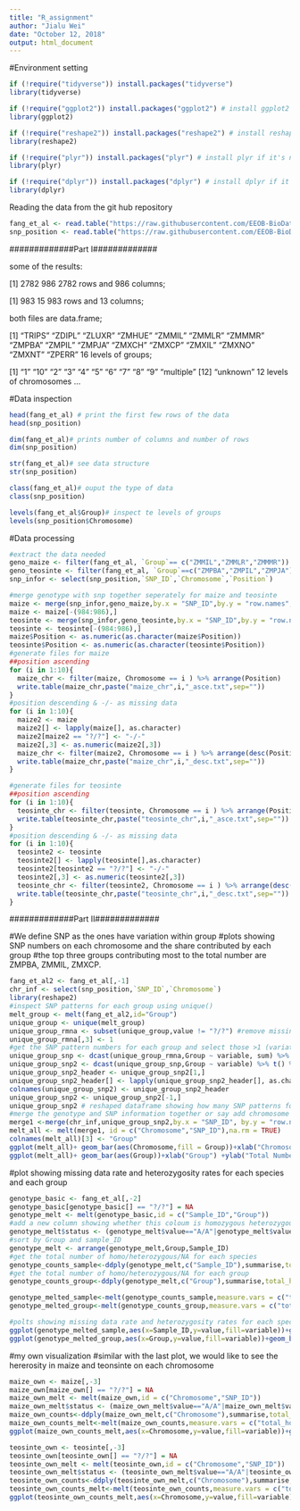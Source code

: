 ---
title: "R_assignment"
author: "Jialu Wei"
date: "October 12, 2018"
output: html_document
---

#Environment setting
```{r}
if (!require("tidyverse")) install.packages("tidyverse")
library(tidyverse)

if (!require("ggplot2")) install.packages("ggplot2") # install ggplot2 if it's not already installed
library(ggplot2)

if (!require("reshape2")) install.packages("reshape2") # install reshape2 if it's not already installed
library(reshape2)

if (!require("plyr")) install.packages("plyr") # install plyr if it's not already installed
library(plyr)

if (!require("dplyr")) install.packages("dplyr") # install dplyr if it's not already installed
library(dplyr)
```

Reading the data from the git hub repository 
```{r}
fang_et_al <- read.table("https://raw.githubusercontent.com/EEOB-BioData/BCB546X-Fall2018/master/assignments/UNIX_Assignment/fang_et_al_genotypes.txt", sep = "\t",header = T)
snp_position <- read.table("https://raw.githubusercontent.com/EEOB-BioData/BCB546X-Fall2018/master/assignments/UNIX_Assignment/snp_position.txt",sep = "\t", fill = TRUE, header = T)

```


#############Part I#############

some of the results:

[1] 2782  986 
2782 rows and 986 columns;

[1] 983  15 
983 rows and 13 columns;

both files are data.frame;

[1] "TRIPS" "ZDIPL" "ZLUXR" "ZMHUE" "ZMMIL" "ZMMLR" "ZMMMR" "ZMPBA" "ZMPIL" "ZMPJA" "ZMXCH" "ZMXCP" "ZMXIL" "ZMXNO" "ZMXNT" "ZPERR"
16 levels of groups;

[1] "1"        "10"       "2"        "3"        "4"        "5"        "6"        "7"        "8"        "9"        "multiple"
[12] "unknown" 
12 levels of chromosomes
...

#Data inspection
```{r}
head(fang_et_al) # print the first few rows of the data
head(snp_position)

dim(fang_et_al)# prints number of columns and number of rows
dim(snp_position)

str(fang_et_al)# see data structure
str(snp_position)

class(fang_et_al)# ouput the type of data
class(snp_position)

levels(fang_et_al$Group)# inspect te levels of groups
levels(snp_position$Chromosome)

```

#Data processing

```{r}
#extract the data needed 
geno_maize <- filter(fang_et_al, `Group`== c("ZMMIL","ZMMLR","ZMMMR")) %>% t() %>% as.data.frame() 
geno_teosinte <- filter(fang_et_al, `Group`==c("ZMPBA","ZMPIL","ZMPJA")) %>% t() %>% as.data.frame()
snp_infor <- select(snp_position,`SNP_ID`,`Chromosome`,`Position`) 

#merge genotype with snp together seperately for maize and teosinte
maize <- merge(snp_infor,geno_maize,by.x = "SNP_ID",by.y = "row.names",all = TRUE)
maize <- maize[-(984:986),]
teosinte <- merge(snp_infor,geno_teosinte,by.x = "SNP_ID",by.y = "row.names",all = TRUE)
teosinte <- teosinte[-(984:986),]
maize$Position <- as.numeric(as.character(maize$Position))
teosinte$Position <- as.numeric(as.character(teosinte$Position))
#generate files for maize
##position ascending
for (i in 1:10){
  maize_chr <- filter(maize, Chromosome == i ) %>% arrange(Position)
  write.table(maize_chr,paste("maize_chr",i,"_asce.txt",sep=""))
}
#position descending & -/- as missing data
for (i in 1:10){
  maize2 <- maize
  maize2[] <- lapply(maize[], as.character)
  maize2[maize2 == "?/?"] <- "-/-"
  maize2[,3] <- as.numeric(maize2[,3])
  maize_chr <- filter(maize2, Chromosome == i ) %>% arrange(desc(Position))
  write.table(maize_chr,paste("maize_chr",i,"_desc.txt",sep=""))
}

#generate files for teosinte
##position ascending
for (i in 1:10){
  teosinte_chr <- filter(teosinte, Chromosome == i ) %>% arrange(Position)
  write.table(teosinte_chr,paste("teosinte_chr",i,"_asce.txt",sep=""))
}
#position descending & -/- as missing data
for (i in 1:10){
  teosinte2 <- teosinte
  teosinte2[] <- lapply(teosinte[],as.character) 
  teosinte2[teosinte2 == "?/?"] <- "-/-"
  teosinte2[,3] <- as.numeric(teosinte2[,3])
  teosinte_chr <- filter(teosinte2, Chromosome == i ) %>% arrange(desc(Position))
  write.table(teosinte_chr,paste("teosinte_chr",i,"_desc.txt",sep=""))
}

```


#############Part II#############


#We define SNP as the ones have variation within group
#plots showing SNP numbers on each chromosome and the share contributed by each group
#the top three groups contributing most to the total number are ZMPBA, ZMMIL, ZMXCP. 
```{r}
fang_et_al2 <- fang_et_al[,-1]
chr_inf <- select(snp_position,`SNP_ID`,`Chromosome`)
library(reshape2)
#inspect SNP patterns for each group using unique() 
melt_group <- melt(fang_et_al2,id="Group")
unique_group <- unique(melt_group) 
unique_group_rmna <- subset(unique_group,value != "?/?") #remove missing data
unique_group_rmna[,3] <- 1
#get the SNP pattern numbers for each group and select those >1 (variate)
unique_group_snp <- dcast(unique_group_rmna,Group ~ variable, sum) %>% melt(id="Group") %>% subset(value > 1) 
unique_group_snp2 <- dcast(unique_group_snp,Group ~ variable) %>% t() %>% as.data.frame()
unique_group_snp2_header <- unique_group_snp2[1,]
unique_group_snp2_header[] <- lapply(unique_group_snp2_header[], as.character)
colnames(unique_group_snp2) <- unique_group_snp2_header
unique_group_snp2 <- unique_group_snp2[-1,]
unique_group_snp2 # reshaped dataframe showing how many SNP patterns for each group on each site
#merge the genotype and SNP information together or say add chromosome information 
merge1 <-merge(chr_inf,unique_group_snp2,by.x = "SNP_ID", by.y = "row.names")
melt_all <- melt(merge1, id = c("Chromosome","SNP_ID"),na.rm = TRUE)
colnames(melt_all)[3] <- "Group"
ggplot(melt_all)+ geom_bar(aes(Chromosome,fill = Group))+xlab("Chromosome") +ylab("Total Number of SNPs")
ggplot(melt_all)+ geom_bar(aes(Group))+xlab("Group") +ylab("Total Number of SNPs")


```


#plot showing missing data rate and heterozygosity rates for each species and each group
```{r}
genotype_basic <- fang_et_al[,-2]
genotype_basic[genotype_basic[] == "?/?"] = NA
genotype_melt <- melt(genotype_basic,id = c("Sample_ID","Group"))
#add a new column showing whether this coloum is homozygous heterozygous or NA
genotype_melt$status <- (genotype_melt$value=="A/A"|genotype_melt$value =="C/C"|genotype_melt$value=="G/G"|genotype_melt$value=="T/T")
#sort by Group and sample_ID
genotype_melt <- arrange(genotype_melt,Group,Sample_ID)
#get the total number of homo/heterozygous/NA for each species
genotype_counts_sample<-ddply(genotype_melt,c("Sample_ID"),summarise,total_homozygous=sum(status,na.rm=TRUE),total_heterozygous=sum(!status,na.rm = TRUE), total_NA=sum(is.na(status)))
#get the total number of homo/heterozygous/NA for each group
genotype_counts_group<-ddply(genotype_melt,c("Group"),summarise,total_homozygous=sum(status,na.rm=TRUE),total_heterozygous=sum(!status,na.rm = TRUE), total_NA=sum(is.na(status)))

genotype_melted_sample<-melt(genotype_counts_sample,measure.vars = c("total_homozygous","total_heterozygous","total_NA"))
genotype_melted_group<-melt(genotype_counts_group,measure.vars = c("total_homozygous","total_heterozygous","total_NA"))

#polts showing missing data rate and heterozygosity rates for each species and each group
ggplot(genotype_melted_sample,aes(x=Sample_ID,y=value,fill=variable))+geom_bar(stat="identity")
ggplot(genotype_melted_group,aes(x=Group,y=value,fill=variable))+geom_bar(stat="identity",position = "fill") #normalize the height 
```


#my own visualization
#similar with the last plot, we would like to see the hererosity in maize and teonsinte on each chromosome 
```{r}
maize_own <- maize[,-3]
maize_own[maize_own[] == "?/?"] = NA
maize_own_melt <- melt(maize_own,id = c("Chromosome","SNP_ID"))
maize_own_melt$status <- (maize_own_melt$value=="A/A"|maize_own_melt$value =="C/C"|maize_own_melt$value=="G/G"|maize_own_melt$value=="T/T")
maize_own_counts<-ddply(maize_own_melt,c("Chromosome"),summarise,total_homozygous=sum(status,na.rm=TRUE),total_heterozygous=sum(!status,na.rm = TRUE), total_NA=sum(is.na(status)))
maize_own_counts_melt<-melt(maize_own_counts,measure.vars = c("total_homozygous","total_heterozygous","total_NA"))
ggplot(maize_own_counts_melt,aes(x=Chromosome,y=value,fill=variable))+geom_bar(stat="identity")+ggtitle("Maize")

teosinte_own <- teosinte[,-3]
teosinte_own[teosinte_own[] == "?/?"] = NA
teosinte_own_melt <- melt(teosinte_own,id = c("Chromosome","SNP_ID"))
teosinte_own_melt$status <- (teosinte_own_melt$value=="A/A"|teosinte_own_melt$value =="C/C"|teosinte_own_melt$value=="G/G"|teosinte_own_melt$value=="T/T")
teosinte_own_counts<-ddply(teosinte_own_melt,c("Chromosome"),summarise,total_homozygous=sum(status,na.rm=TRUE),total_heterozygous=sum(!status,na.rm = TRUE), total_NA=sum(is.na(status)))
teosinte_own_counts_melt<-melt(teosinte_own_counts,measure.vars = c("total_homozygous","total_heterozygous","total_NA"))
ggplot(teosinte_own_counts_melt,aes(x=Chromosome,y=value,fill=variable))+geom_bar(stat="identity")+ggtitle("Teosinte")


```